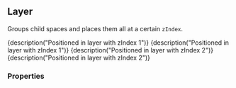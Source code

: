 
<CommonHeader />

<Meta title="Components|Layer" component={Layer} />

## Layer

Groups child spaces and places them all at a certain `zIndex`.

<Preview>
	<Story name="Default">
		<ViewPort>
			<Layer zIndex={1}>
				<Positioned style={blue} left={100} top={100} width={200} height={200}>
					{description("Positioned in layer with zIndex 1")}
				</Positioned>
				<Positioned style={blue} left={350} top={100} width={200} height={200}>
					{description("Positioned in layer with zIndex 1")}
				</Positioned>
			</Layer>
			<Layer zIndex={2}>
				<Positioned style={red} left={200} top={250} width={200} height={200}>
					{description("Positioned in layer with zIndex 2")}
				</Positioned>
				<Positioned style={red} left={450} top={250} width={200} height={200}>
					{description("Positioned in layer with zIndex 2")}
				</Positioned>
			</Layer>
		</ViewPort>
	</Story>
</Preview>

### Properties

<Story name="Properties">
	<PropsTable>
		<Prop name="zIndex" type="number" description="zIndex to apply to all child spaces." />
	</PropsTable>
</Story>